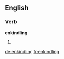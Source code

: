 ==English==

===Verb===
'''enkindling'''
# {{present participle of|enkindle}}

[[de:enkindling]]
[[fr:enkindling]]